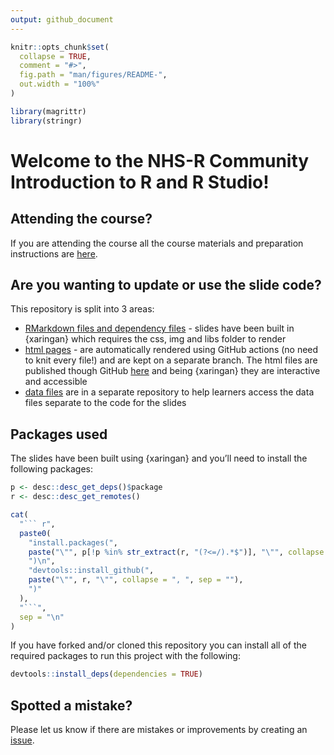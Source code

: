 ```yaml
---
output: github_document
---
```


<!-- README.md is generated from README.Rmd. Please edit that file -->

```r
knitr::opts_chunk$set(
  collapse = TRUE,
  comment = "#>",
  fig.path = "man/figures/README-",
  out.width = "100%"
)

library(magrittr)
library(stringr)
```

# Welcome to the NHS-R Community Introduction to R and R Studio!

<!-- badges: start -->
<!-- badges: end -->

## Attending the course?

If you are attending the course all the course materials and preparation instructions are [here](https://philosopher-analyst.netlify.app/collection/nhsr-intro/prework/).

## Are you wanting to update or use the slide code?

This repository is split into 3 areas:

* [RMarkdown files and dependency files](https://github.com/nhs-r-community/intro_r/tree/main) - slides have been built in {xaringan} which requires the css, img and libs folder to render
* [html pages](https://github.com/nhs-r-community/intro_r/tree/gh-pages) - are automatically rendered using GitHub actions (no need to knit every file!) and are kept on a separate branch. The html files are published though GitHub [here](https://nhs-r-community.github.io/intro_r/) and being {xaringan} they are interactive and accessible
* [data files](https://github.com/nhs-r-community/intro_r_data/tree/26a2e39bd49d4aa95a8efc5b45c398386e6e4ed4) are in a separate repository to help learners access the data files separate to the code for the slides

## Packages used

The slides have been built using {xaringan} and you'll need to install the following packages:

```r
p <- desc::desc_get_deps()$package
r <- desc::desc_get_remotes()

cat(
  "``` r",
  paste0(
    "install.packages(",
    paste("\"", p[!p %in% str_extract(r, "(?<=/).*$")], "\"", collapse = ", ", sep = ""),
    ")\n",
    "devtools::install_github(",
    paste("\"", r, "\"", collapse = ", ", sep = ""),
    ")"
  ),
  "```",
  sep = "\n"
)
```

If you have forked and/or cloned this repository you can install all of the required packages to run this project with the following:

``` r
devtools::install_deps(dependencies = TRUE)
```

## Spotted a mistake?

Please let us know if there are mistakes or improvements by creating an [issue](https://github.com/nhs-r-community/intro_r/issues). 